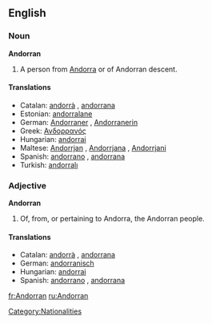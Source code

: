 {{see|andorran}}
==English==

===Noun===
'''Andorran'''

# A person from [[Andorra]] or of Andorran descent.

====Translations====
*Catalan: [[andorrà]] {{m}}, [[andorrana]] {{f}}
*Estonian: [[andorralane]]
*German: [[Andorraner]] {{m}}, [[Andorranerin]] {{f}}
*Greek: [[Ανδορρανός]]
*Hungarian: [[andorrai]]
*Maltese: [[Andorrjan]] {{m}}, [[Andorrjana]] {{f}}, [[Andorrjani]] {{p}}
*Spanish: [[andorrano]] {{m}}, [[andorrana]] {{f}}
*Turkish: [[andorralı]]

===Adjective===
'''Andorran'''

# Of, from, or pertaining to Andorra, the Andorran people.

====Translations====
*Catalan: [[andorrà]] {{m}}, [[andorrana]] {{f}}
*German: [[andorranisch]]
*Hungarian: [[andorrai]]
*Spanish: [[andorrano]] {{m}}, [[andorrana]] {{f}}

[[Category:Nationalities]]

[[fr:Andorran]]
[[ru:Andorran]]